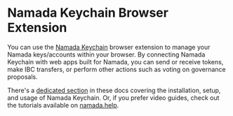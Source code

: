 
# Namada Keychain Browser Extension

You can use the [Namada Keychain](https://namada.net/extension) browser extension to manage your Namada keys/accounts within your browser. By connecting Namada Keychain with
web apps built for Namada, you can send or receive tokens, make IBC transfers, or perform other actions such as voting on governance proposals.  

There's a [dedicated section](./keychain.mdx) in these docs covering the installation, setup, and usage of Namada Keychain. Or, if you prefer video guides, check out the tutorials available on [namada.help](https://www.namada.help/tutorials?filter=Namada+Keychain).  
